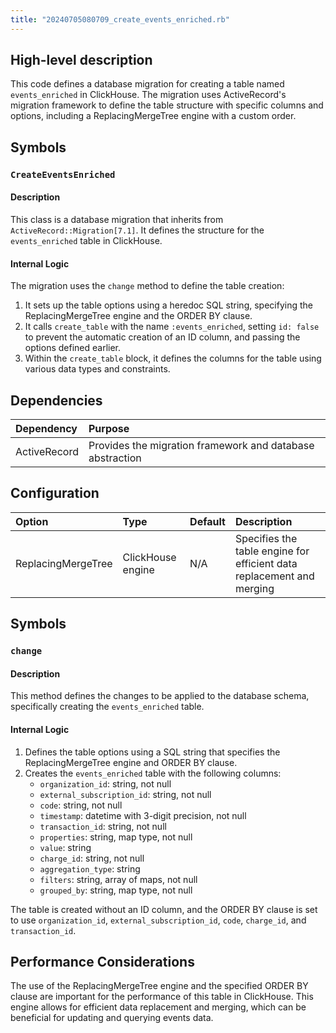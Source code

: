 ```yaml
---
title: "20240705080709_create_events_enriched.rb"
---
```


## High-level description
This code defines a database migration for creating a table named `events_enriched` in ClickHouse. The migration uses ActiveRecord's migration framework to define the table structure with specific columns and options, including a ReplacingMergeTree engine with a custom order.

## Symbols

### `CreateEventsEnriched`
#### Description
This class is a database migration that inherits from `ActiveRecord::Migration[7.1]`. It defines the structure for the `events_enriched` table in ClickHouse.

#### Internal Logic
The migration uses the `change` method to define the table creation:

1. It sets up the table options using a heredoc SQL string, specifying the ReplacingMergeTree engine and the ORDER BY clause.
2. It calls `create_table` with the name `:events_enriched`, setting `id: false` to prevent the automatic creation of an ID column, and passing the options defined earlier.
3. Within the `create_table` block, it defines the columns for the table using various data types and constraints.

## Dependencies
| Dependency | Purpose |
|:-----------|:--------|
| ActiveRecord | Provides the migration framework and database abstraction |

## Configuration
| Option | Type | Default | Description |
|:-------|:-----|:--------|:------------|
| ReplacingMergeTree | ClickHouse engine | N/A | Specifies the table engine for efficient data replacement and merging |

## Symbols

### `change`
#### Description
This method defines the changes to be applied to the database schema, specifically creating the `events_enriched` table.

#### Internal Logic
1. Defines the table options using a SQL string that specifies the ReplacingMergeTree engine and ORDER BY clause.
2. Creates the `events_enriched` table with the following columns:
   - `organization_id`: string, not null
   - `external_subscription_id`: string, not null
   - `code`: string, not null
   - `timestamp`: datetime with 3-digit precision, not null
   - `transaction_id`: string, not null
   - `properties`: string, map type, not null
   - `value`: string
   - `charge_id`: string, not null
   - `aggregation_type`: string
   - `filters`: string, array of maps, not null
   - `grouped_by`: string, map type, not null

The table is created without an ID column, and the ORDER BY clause is set to use `organization_id`, `external_subscription_id`, `code`, `charge_id`, and `transaction_id`.

## Performance Considerations
The use of the ReplacingMergeTree engine and the specified ORDER BY clause are important for the performance of this table in ClickHouse. This engine allows for efficient data replacement and merging, which can be beneficial for updating and querying events data.